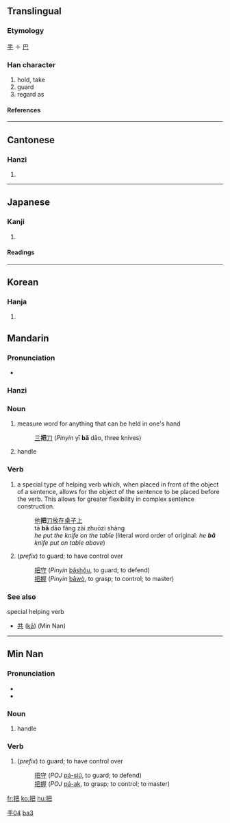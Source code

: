 ==Translingual==
===Etymology===
[[手]] ＋ [[巴]]
===Han character===
{{Han char|rn=64|rad=手|as=04|sn=7|four=5701<sub>7</sub>|canj=手日山 (QAU)}}
# hold, take
# guard
# regard as
====References====
{{Han ref|kx=0420.210|dkj=11874|dj=0768.010|hdz=31845.040|uh=628A|ud=25226|bh=A7E2|bd=42978}}
----

==Cantonese==
===Hanzi===
{{yue-hanzi|jyut=|y=ba2}}
# {{defn|Cantonese}}
----
==Japanese==
===Kanji===
{{ja-kanji|grade=|rs=手04}}
# {{defn|Japanese}} <!-- line may be deleted if/when POS headers are added --> 
====Readings====
{{ja-readings|on=[[は]] (ha)|kun=[[つか]] (tsuka)}}
----
==Korean==
===Hanja===
{{ko-hanja|hangeul=파|eumhun=|rv=pa|mr=p'a|y=pha}}
# {{defn|Korean}}

==Mandarin==
===Pronunciation===
*{{IPA|[ pa˨˩˦ ]}}

===Hanzi===
{{cmn-hanzi|pin=bǎ (ba3)|wg=pa<sup>3</sup>|y=}}

===Noun===
{{cmn-noun|ts|pin=bǎ|pint=ba3|rs=手04}}

# measure word for anything that can be held in one's hand
#: [[三]]'''把'''[[刀]] (''Pinyin'' yī '''bǎ''' dāo, three knives)
# handle

===Verb===
{{cmn-noun|ts|pin=bǎ|pint=ba3|rs=手04}}

# a special type of helping verb which, when placed in front of the object of a sentence, allows for the object of the sentence to be placed before the verb.  This allows for greater flexibility in complex sentence construction.
#: [[他]]'''把'''[[刀]][[放]][[在]][[桌子]][[上]]
#: tā '''bǎ''' dāo fàng zài zhuōzi shàng
#: ''he put the knife on the table'' (literal word order of original: ''he '''bǎ''' knife put on table above'')
# (''prefix'') to guard; to have control over
#: [[把守]] (''Pinyin'' [[bǎshǒu]], to guard; to defend)
#: [[把握]] (''Pinyin'' [[bǎwò]], to grasp; to control; to master)

===See also===
;special helping verb
*[[共]] ([[kā]]) (Min Nan)

[[Category:zh-tw:Beginning Mandarin|手04{{PAGENAME}}]]
[[Category:zh-cn:Beginning Mandarin|ba3]]
----
==Min Nan==
===Pronunciation===
*{{IPA|[ pa˥˧ ]}}
*{{IPA|[ pe˥˧ ]}}

===Noun===
{{nan-noun|ts|poj=[[pé]] or [[pá]]|pojt=pe2|rs=手04}}

# handle

===Verb===
{{nan-verb|ts|poj=[[pé]] or [[pá]]|pojt=pe2|rs=手04}}

# (''prefix'') to guard; to have control over
#: [[把守]] (''POJ'' [[pá-siú]], to guard; to defend)
#: [[把握]] (''POJ'' [[pá-ak]], to grasp; to control; to master)


[[fr:把]]
[[ko:把]]
[[hu:把]]
